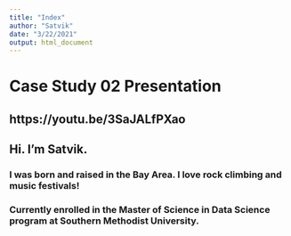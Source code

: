 ```yaml
---
title: "Index"
author: "Satvik"
date: "3/22/2021"
output: html_document
---
```


# Case Study 02 Presentation
## https://youtu.be/3SaJALfPXao
## Hi. I'm Satvik.
### I was born and raised in the Bay Area. I love rock climbing and music festivals!
### Currently enrolled in the Master of Science in Data Science program at Southern Methodist University.

